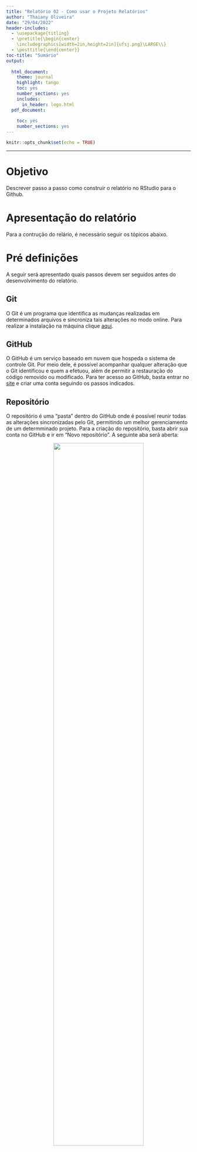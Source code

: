```yaml
---
title: "Relatório 02 - Como usar o Projeto Relatórios"
author: "Thaiany Oliveira"
date: "29/04/2022"
header-includes:
  - \usepackage{titling}
  - \pretitle{\begin{center}
    \includegraphics[width=2in,height=2in]{ufsj.png}\LARGE\\}
  - \posttitle{\end{center}}
toc-title: "Sumário"
output:
  
  html_document:
    theme: journal
    highlight: tango
    toc: yes
    number_sections: yes
    includes:
      in_header: logo.html
  pdf_document:
    
    toc: yes
    number_sections: yes
---
```


```r
knitr::opts_chunk$set(echo = TRUE)
```
--- 

# Objetivo

 Descrever passo a passo como construir o relatório no RStudio para o Github.

# Apresentação do relatório

 Para a contrução do relário, é necessário seguir os tópicos abaixo.
 
# Pré definições

 A seguir será apresentado quais passos devem ser seguidos antes do desenvolvimento do relatório.

## Git
 O Git é um programa que identifica as mudanças realizadas em determinados arquivos e sincroniza tais alterações no modo online.
 Para realizar a instalação na máquina clique [aqui](https://git-scm.com/downloads).
 
## GitHub
 O GitHub é um serviço baseado em nuvem que hospeda o sistema de controle Git. Por meio dele, é possível acompanhar qualquer alteração que o Git identificou e quem a efetuou, além de permitir a restauração do código removido ou modificado.
 Para ter acesso ao GitHub, basta entrar no [site](https://github.com/) e criar uma conta seguindo os passos indicados.
 
## Repositório
 O repositório é uma "pasta" dentro do GitHub onde é possível reunir todas as alterações sincronizadas pelo Git, permitindo um melhor gerenciamento de um determminado projeto.
 Para a criação do repositório, basta abrir sua conta no GitHub e ir em "Novo repositório".
 A seguinte aba será aberta:
 
 <center>
 ![](repositorio.png){width="70%"}
 </center>

 Nela é interessante nomear o repertório com seu nome de proprietário e acrescentar `github.io` para facilitar na utilização do link futuramente gerado. Antes de concluir a criação, certifique-se que a caixa `Público` e `Adicionar um arquivo README` estejam marcadas.
 
### Clonagem do Repositório

- Após a criação do repositório, dentro da página criada, vá em `Código` e copie o link apresentado;

- No RStudio:

  - Ativação do Git: 
  
  > Tools > Global Options... > Terminal > `New terminal open with` escolher `Git Bash`
 
  - Clonagem do repositório: 
  
  > File > New Project > Version Control > Git > o próximo passo está na imagem abaixo

 <center>
 ![](projeto.png){width="70%"}
 </center>

 Nesta aba, insira o link copiado do passo anterior, insira o nome igual ao repositório criado no GitHub e escolha a pasta dentro da sua máquina.
 
# Relatório

 O relatório criado em RStudio nada mais é que a escrita em um programa que será traduzido para outras linguagens, de acordo com sua escolha. 
 
## Criação do Relatório

Para sua criação é necessário seguir os passos abaixo:
 
 > File > New File > R Markdown... > `New R Markdown`
 
 <center>
 ![](rmarkdown.png){width="70%"}
 </center>
 
 Nesta nova janela, nomeie o arquivo de `index` para conseguir abri-lô como página diretamente pelo GitHub.
 Em `Default Output Format` permite escolher os formatos de saída do texto, podendo gerar um `HTML`, `PDF` ou `Word`.
 Assim, o arquivo em `Rmd` será aberto na aba superior a esquerda do RStudio e  está pronta para entrar em uso.
 
## Relatório base
 Acriação de um relátorio base irá proporcionar a funcionalidade de unir todos os outros relatórios em uma única página na internet.
 Para isso, basta usar a estrutura de anexar link a um texto e os relatórios sejam todos salvos como `index`, porém em pastas diferentes.
 
 Exemplo:
 
 > - `[Relatório xx (--/--/----)](relxx/index.html){target="_blank"}`
 
 Onde `x` é o número do relatório no título e `relxx`` é o nome da pasta onde o `Rmd` foi salvo.
 
## Envio para o GitHub

 Após escrever o relatório, é necessário clicar em `Knit`, na opção `to HTML`. Este passo irá mostrar como ficará a página da web.
 Para enviar para o GitHub existem duas maneiras:
 
 - Via Git: no quarto quadrante, vá em:
 
 > `Git` > `Commit` > seleciona tudo > faz o comentário > `commit` > `Push`.
 
 - Via Terminal:
 
```Github
$ git add .
$ git commit -m "comentário"
$ git push

```

## Acesso ao relatório online

 Dentro do GitHub, após ter enviado o relatório seguindo um dos passos anteriores, no repositório clonado, vá em:
 
 > `Settings` > `Pages` > Publique a página.
 
 Esses passos irá gerar o link de uma página, na qual é o relatório desenvolvido.
 
# Funcionalidades

 O relatório pode ser utilizado para criar uma página na internet contendo por exemplo: estudos, explicações e currículos.

## Estrutura de Escritas

Assim, como outros programas textuais, há maneiras de se diferenciar letras, títulos e pontuações. No R Markdown funciona da seguinte maneira:

- Escrita em:
  - Itálico: `(_Itálico_)` _Itálico_;
  - Negrito: `(**negrito**)` **negrito**;
 
- Vínculos:
  - Link: `[nome_do_link](link)`[link](https://thaianyoliveira.github.io/)
  - Imagens: `![](nome_da_imagem)`
  
- Pontuações:
  - Título: `#`
  - Sub título: `##`
  - Seção: `-`
  - Sub seção: `"tab" -`

 ---
 
  Para mais detalhes sobre os pontos discutidos, acesse [Programação em R (Nível Básico)](https://bendeivide.github.io/slides/estcomp/s06/).
